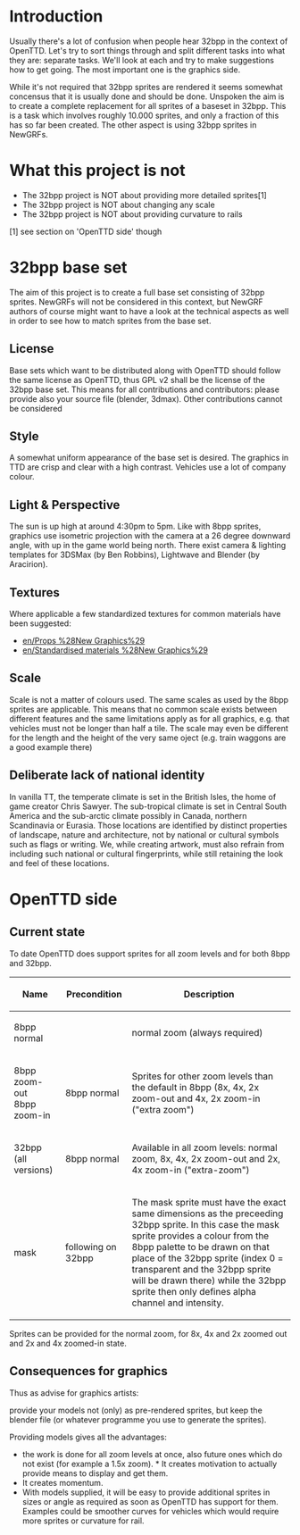 = Introduction =

Usually there's a lot of confusion when people hear 32bpp in the context of OpenTTD. Let's try to sort things through and split different tasks into what they are: separate tasks. We'll look at each and try to make suggestions how to get going. The most important one is the graphics side.

While it's not required that 32bpp sprites are rendered it seems somewhat concensus that it is usually done and should be done. Unspoken the aim is to create a complete replacement for all sprites of a baseset in 32bpp. This is a task which involves roughly 10.000 sprites, and only a fraction of this has so far been created. The other aspect is using 32bpp sprites in NewGRFs.

= What this project is not =

* The 32bpp project is NOT about providing more detailed sprites[1]
* The 32bpp project is NOT about changing any scale
* The 32bpp project is NOT about providing curvature to rails

[1] see section on 'OpenTTD side' though

= 32bpp base set =

The aim of this project is to create a full base set consisting of 32bpp sprites. NewGRFs will not be considered in this context, but NewGRF authors of course might want to have a look at the technical aspects as well in order to see how to match sprites from the base set.

== License ==
Base sets which want to be distributed along with OpenTTD should follow the same license as OpenTTD, thus GPL v2 shall be the license of the 32bpp base set. This means for all contributions and contributors: please provide also your source file (blender, 3dmax). Other contributions cannot be considered

== Style ==
A somewhat uniform appearance of the base set is desired. The graphics in TTD are crisp and clear with a high contrast. Vehicles use a lot of company colour. 

== Light & Perspective ==
The sun is up high at around 4:30pm to 5pm. Like with 8bpp sprites, graphics use isometric projection with the camera at a 26 degree downward angle, with up in the game world being north. There exist camera & lighting templates for 3DSMax (by Ben Robbins), Lightwave and Blender (by Aracirion).

== Textures ==
Where applicable a few standardized textures for common materials have been suggested:
* [[en/Props %28New Graphics%29]]
* [[en/Standardised materials %28New Graphics%29]]

== Scale ==
Scale is not a matter of colours used. The same scales as used by the 8bpp sprites are applicable. This means that no common scale exists between different features and the same limitations apply as for all graphics, e.g. that vehicles must not be longer than half a tile. The scale may even be different for the length and the height of the very same oject (e.g. train waggons are a good example there)

== Deliberate lack of national identity ==
In vanilla TT, the temperate climate is set in the British Isles, the home of game creator Chris Sawyer. The sub-tropical climate is set in Central South America and the sub-arctic climate possibly in Canada, northern Scandinavia or Eurasia.
Those locations are identified by distinct properties of landscape, nature and architecture, not by national or cultural symbols such as flags or writing. We, while creating artwork, must also refrain from including such national or cultural fingerprints, while still retaining the look and feel of these locations.

= OpenTTD side =

== Current state ==
To date OpenTTD does support sprites for all zoom levels and for both 8bpp and 32bpp.

{|
! Name !! Precondition !! Description
|-
|8bpp normal ||   || normal zoom (always required)
|-
|8bpp zoom-out<br>8bpp zoom-in||  8bpp normal  || Sprites for other zoom levels than the default in 8bpp (8x, 4x, 2x zoom-out and 4x, 2x zoom-in ("extra zoom")
|-
|32bpp (all versions) || 8bpp normal || Available in all zoom levels: normal zoom, 8x, 4x, 2x zoom-out and 2x, 4x zoom-in ("extra-zoom")
|-
|mask || following on 32bpp || The mask sprite must have the exact same dimensions as the preceeding 32bpp sprite. In this case the mask sprite provides a colour from the 8bpp palette to be drawn on that place of the 32bpp sprite (index 0 = transparent and the 32bpp sprite will be drawn there) while the 32bpp sprite then only defines alpha channel and intensity.
|}

Sprites can be provided for the normal zoom, for 8x, 4x and 2x zoomed out and 2x and 4x zoomed-in state.

== Consequences for graphics ==
Thus as advise for graphics artists: 

provide your models not (only) as pre-rendered sprites, but keep the blender file (or whatever programme you use to generate the sprites).

Providing models gives all the advantages: 
* the work is done for all zoom levels at once, also future ones which do not exist (for example a 1.5x zoom). * It creates motivation to actually provide means to display and get them.
* It creates momentum.
* With models supplied, it will be easy to provide additional sprites in sizes or angle as required as soon as OpenTTD has support for them. Examples could be smoother curves for vehicles which would require more sprites or curvature for rail.